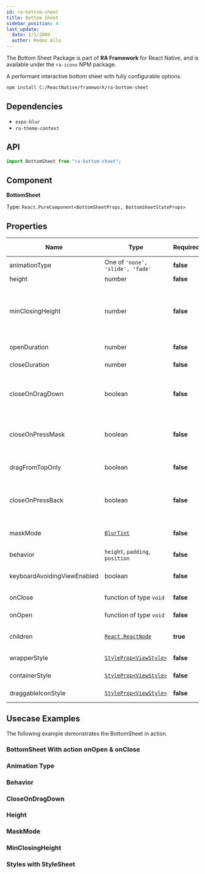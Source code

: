 ```yaml
---
id: ra-bottom-sheet
title: Bottom Sheet
sidebar_position: 4
last_update:
  date: 1/1/2000
  author: Redon Alla
---
```


The Bottom Sheet Package is part of **RA Framework** for React Native, and is available under the `ra-icons` NPM package.

A performant interactive bottom sheet with fully configurable options.


<Installation title="RA Bottom Sheet" />

```bash
npm install C:/ReactNative/framework/ra-bottom-sheet
```

## Dependencies
- `expo-blur`
- `ra-theme-context`

## API

```jsx
import BottomSheet from "ra-bottom-sheet";
```

## Component

**BottomSheet**

Type: `React.PureComponent<BottomSheetProps, BottomSheetStateProps>`

## Properties

|  Name   | Type | Required | Default Value | Description |
| -- | -- | -- | -- | -- |
| animationType | One of `'none', 'slide', 'fade'` | **false** | `fade` | Animation type when BottomSheet it is open. |
| height | number | **false** | `260` | BottomSheet height. |
| minClosingHeight | number | **false** | `0` | Min height value to close the BottomSheet when drag down. `minClosingHeight` has effect only when closeOnDragDown it is `true` |
| openDuration | number | **false** | `300` | Animation duration on open ButtonSheet. |
| closeDuration | number | **false** | `300` | Animation duration on close ButtonSheet. |
| closeOnDragDown | boolean | **false** | `false` | Boolean value indicating whether to close or not the BottomSheet on OnDragDown. |
| closeOnPressMask | boolean | **false** | `true` | Boolean value indicating whether to close or not the BottomSheet on OnPressMask. |
| dragFromTopOnly | boolean | **false** | `false` | Boolean value indicating whether to Drag FromTopOnly. |
| closeOnPressBack | boolean | **false** | `false` | Boolean value indicating whether to close or not the BottomSheet on background overlay. |
| maskMode | [`BlurTint`](https://docs.expo.dev/versions/latest/sdk/blur-view/#blurtint) | **false** | isDark ? `dark` : `light` | A tint mode which will be applied to background overlay. |
| behavior | `height`, `padding`, `position` | **false** | `padding` | behavior for KeyboardAvoidingView. |
| keyboardAvoidingViewEnabled | boolean | **false** | Default is true of iOS | Enables or disables the KeyboardAvoidingView. |
| onClose | function of type `void`| **false** | `undefined` | function to call on close event. |
| onOpen | function of type `void`| **false** | `undefined` | function to call on onOpen event. |
| children | [`React.ReactNode`](https://reactnative.dev/docs/react-node) | **true** | `undefined` | React.ReactNode to render on BottomSheet. |
| wrapperStyle | [`StyleProp<ViewStyle>`](https://reactnative.dev/docs/view-style-props) | **false** | `undefined` | ViewStyle to apply on BottomSheet wrapper. |
| containerStyle | [`StyleProp<ViewStyle>`](https://reactnative.dev/docs/view-style-props) | **false** | `undefined` | ViewStyle to apply on BottomSheet container. |
| draggableIconStyle | [`StyleProp<ViewStyle>`](https://reactnative.dev/docs/view-style-props) | **false** | `undefined` | ViewStyle to apply on draggable icon. |

## Usecase Examples

The following example demonstrates the BottomSheet in action.

### BottomSheet With action onOpen & onClose


<Actions />

### Animation Type


<AnimationType />

### Behavior


<Behaviors />

### CloseOnDragDown


<CloseOnDragDown />

### Height


<Height />

### MaskMode


<MaskMode />

### MinClosingHeight


<MinClosingHeight />

### Styles with StyleSheet


<StylesWithStyleSheet />